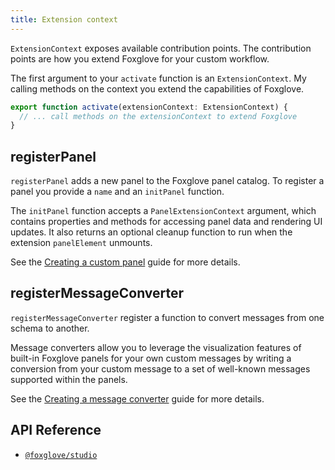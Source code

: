 ```yaml
---
title: Extension context
---
```


`ExtensionContext` exposes available contribution points. The contribution points are how you extend Foxglove for your custom workflow.

The first argument to your `activate` function is an `ExtensionContext`. My calling methods on the context you extend the capabilities of Foxglove.

```typescript
export function activate(extensionContext: ExtensionContext) {
  // ... call methods on the extensionContext to extend Foxglove
}
```

## registerPanel

`registerPanel` adds a new panel to the Foxglove panel catalog. To register a panel you provide a `name` and an `initPanel` function.

The `initPanel` function accepts a `PanelExtensionContext` argument, which contains properties and methods for accessing panel data and rendering UI updates. It also returns an optional cleanup function to run when the extension `panelElement` unmounts.

See the [Creating a custom panel](guide-create-custom-panel) guide for more details.

## registerMessageConverter

`registerMessageConverter` register a function to convert messages from one schema to another.

Message converters allow you to leverage the visualization features of built-in Foxglove panels for your own custom messages by writing a conversion from your custom message to a set of well-known messages supported within the panels.

See the [Creating a message converter](guide-create-message-converter) guide for more details.

## API Reference

- [`@foxglove/studio`](https://github.com/foxglove/studio/blob/main/packages/studio)
